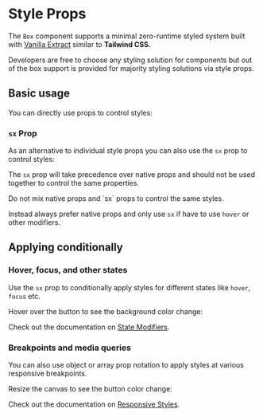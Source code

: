 
# Style Props

The `Box` component supports a minimal zero-runtime styled system built with [Vanilla Extract](https://vanilla-extract.style/) similar to **Tailwind CSS**.

Developers are free to choose any styling solution for components but out of the box support is provided for majority styling solutions via style props.

## Basic usage

You can directly use props to control styles:

<ax-demo name="styles-prop-usage" />

### `sx` Prop

As an alternative to individual style props you can also use the `sx` prop to control styles:

<ax-demo name="styles-sx/usage" />

The `sx` prop will take precedence over native props and should not be used together to control the same properties.

<Callout type="warning">
  Do not mix native props and `sx` props to control the same styles.
</Callout>

<ax-demo name="styles-sx/order-usage" />

Instead always prefer native props and only use `sx` if have to use `hover` or other modifiers.

## Applying conditionally

### Hover, focus, and other states

Use the `sx` prop to conditionally apply styles for different states like `hover`, `focus` etc.

<Callout>Hover over the button to see the background color change:</Callout>

<ax-demo name="styles-sx/hover-usage" />

Check out the documentation on [State Modifiers](/styled-system/state-modifiers/).

### Breakpoints and media queries

You can also use object or array prop notation to apply styles at various responsive breakpoints.

<Callout>Resize the canvas to see the button color change:</Callout>

<ax-demo
  iframe="/styled-system/index-demo/"
  height="150"
  name="styles-sx/responsive-usage"
/>

Check out the documentation on [Responsive Styles](/styled-system/responsive-styles/).
